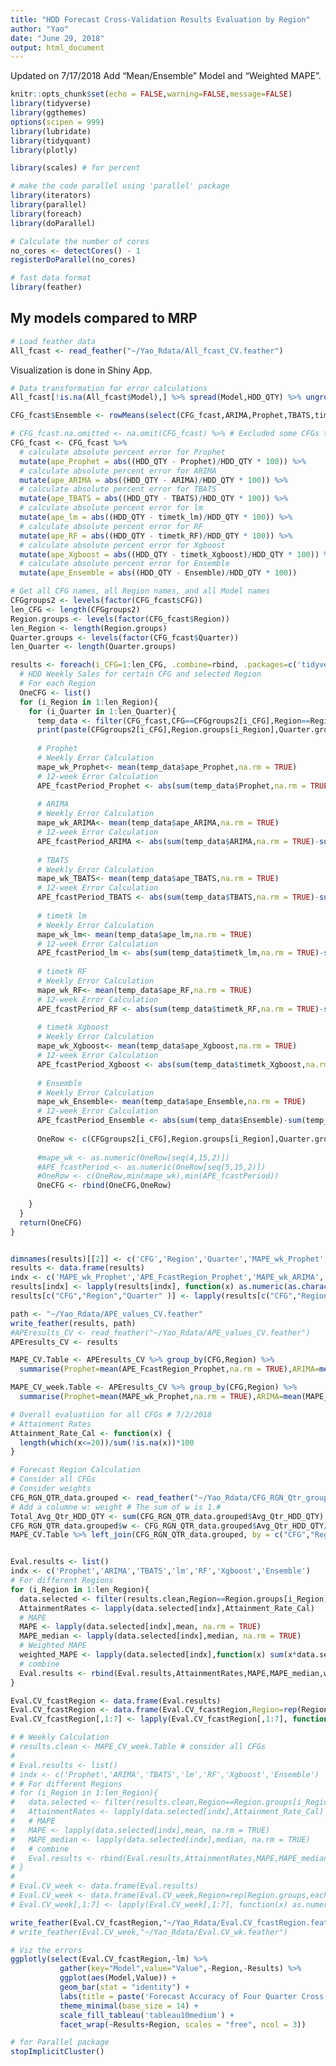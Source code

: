 ```yaml
---
title: "HDD Forecast Cross-Validation Results Evaluation by Region"
author: "Yao"
date: "June 29, 2018"
output: html_document
---
```


Updated on 7/17/2018
Add "Mean/Ensemble" Model and "Weighted MAPE".
```r
knitr::opts_chunk$set(echo = FALSE,warning=FALSE,message=FALSE)
library(tidyverse)
library(ggthemes)
options(scipen = 999)
library(lubridate)
library(tidyquant)
library(plotly)

library(scales) # for percent

# make the code parallel using 'parallel' package
library(iterators)
library(parallel)
library(foreach)
library(doParallel)

# Calculate the number of cores
no_cores <- detectCores() - 1
registerDoParallel(no_cores)

# fast data format
library(feather)
```

## My models compared to MRP

```r
# Load feather data
All_fcast <- read_feather("~/Yao_Rdata/All_fcast_CV.feather")
```

Visualization is done in Shiny App.

```r
# Data transformation for error calculations
All_fcast[!is.na(All_fcast$Model),] %>% spread(Model,HDD_QTY) %>% ungroup() -> CFG_fcast

CFG_fcast$Ensemble <- rowMeans(select(CFG_fcast,ARIMA,Prophet,TBATS,timetk_RF,timetk_Xgboost), na.rm = TRUE) # removed timetk_lm

# CFG_fcast.na.omitted <- na.omit(CFG_fcast) %>% # Excluded some CFGs that do not have all model results. I do not want this.
CFG_fcast <- CFG_fcast %>%
  # calculate absolute percent error for Prophet
  mutate(ape_Prophet = abs((HDD_QTY - Prophet)/HDD_QTY * 100)) %>%
  # calculate absolute percent error for ARIMA
  mutate(ape_ARIMA = abs((HDD_QTY - ARIMA)/HDD_QTY * 100)) %>%
  # calculate absolute percent error for TBATS
  mutate(ape_TBATS = abs((HDD_QTY - TBATS)/HDD_QTY * 100)) %>%
  # calculate absolute percent error for lm
  mutate(ape_lm = abs((HDD_QTY - timetk_lm)/HDD_QTY * 100)) %>%
  # calculate absolute percent error for RF
  mutate(ape_RF = abs((HDD_QTY - timetk_RF)/HDD_QTY * 100)) %>%
  # calculate absolute percent error for Xgboost
  mutate(ape_Xgboost = abs((HDD_QTY - timetk_Xgboost)/HDD_QTY * 100)) %>%
  # calculate absolute percent error for Ensemble
  mutate(ape_Ensemble = abs((HDD_QTY - Ensemble)/HDD_QTY * 100))

# Get all CFG names, all Region names, and all Model names
CFGgroups2 <- levels(factor(CFG_fcast$CFG))
len_CFG <- length(CFGgroups2)
Region.groups <- levels(factor(CFG_fcast$Region))
len_Region <- length(Region.groups)
Quarter.groups <- levels(factor(CFG_fcast$Quarter))
len_Quarter <- length(Quarter.groups)

results <- foreach(i_CFG=1:len_CFG, .combine=rbind, .packages=c('tidyverse')) %dopar% {
  # HDD Weekly Sales for certain CFG and selected Region
  # For each Region
  OneCFG <- list()
  for (i_Region in 1:len_Region){
    for (i_Quarter in 1:len_Quarter){
      temp_data <- filter(CFG_fcast,CFG==CFGgroups2[i_CFG],Region==Region.groups[i_Region],Quarter==Quarter.groups[i_Quarter])
      print(paste(CFGgroups2[i_CFG],Region.groups[i_Region],Quarter.groups[i_Quarter],'PASSED!'))
      
      # Prophet
      # Weekly Error Calculation
      mape_wk_Prophet<- mean(temp_data$ape_Prophet,na.rm = TRUE)
      # 12-week Error Calculation
      APE_fcastPeriod_Prophet <- abs(sum(temp_data$Prophet,na.rm = TRUE)-sum(temp_data$HDD_QTY,na.rm = TRUE))/sum(temp_data$HDD_QTY,na.rm = TRUE) * 100
      
      # ARIMA
      # Weekly Error Calculation
      mape_wk_ARIMA<- mean(temp_data$ape_ARIMA,na.rm = TRUE)
      # 12-week Error Calculation
      APE_fcastPeriod_ARIMA <- abs(sum(temp_data$ARIMA,na.rm = TRUE)-sum(temp_data$HDD_QTY,na.rm = TRUE))/sum(temp_data$HDD_QTY,na.rm = TRUE) * 100
      
      # TBATS
      # Weekly Error Calculation
      mape_wk_TBATS<- mean(temp_data$ape_TBATS,na.rm = TRUE)
      # 12-week Error Calculation
      APE_fcastPeriod_TBATS <- abs(sum(temp_data$TBATS,na.rm = TRUE)-sum(temp_data$HDD_QTY,na.rm = TRUE))/sum(temp_data$HDD_QTY,na.rm = TRUE) * 100
      
      # timetk lm
      # Weekly Error Calculation
      mape_wk_lm<- mean(temp_data$ape_lm,na.rm = TRUE)
      # 12-week Error Calculation
      APE_fcastPeriod_lm <- abs(sum(temp_data$timetk_lm,na.rm = TRUE)-sum(temp_data$HDD_QTY,na.rm = TRUE))/sum(temp_data$HDD_QTY,na.rm = TRUE) * 100
      
      # timetk RF
      # Weekly Error Calculation
      mape_wk_RF<- mean(temp_data$ape_RF,na.rm = TRUE)
      # 12-week Error Calculation
      APE_fcastPeriod_RF <- abs(sum(temp_data$timetk_RF,na.rm = TRUE)-sum(temp_data$HDD_QTY,na.rm = TRUE))/sum(temp_data$HDD_QTY,na.rm = TRUE) * 100
      
      # timetk Xgboost
      # Weekly Error Calculation
      mape_wk_Xgboost<- mean(temp_data$ape_Xgboost,na.rm = TRUE)
      # 12-week Error Calculation
      APE_fcastPeriod_Xgboost <- abs(sum(temp_data$timetk_Xgboost,na.rm = TRUE)-sum(temp_data$HDD_QTY,na.rm = TRUE))/sum(temp_data$HDD_QTY,na.rm = TRUE) * 100
      
      # Ensemble
      # Weekly Error Calculation
      mape_wk_Ensemble<- mean(temp_data$ape_Ensemble,na.rm = TRUE)
      # 12-week Error Calculation
      APE_fcastPeriod_Ensemble <- abs(sum(temp_data$Ensemble)-sum(temp_data$HDD_QTY))/sum(temp_data$HDD_QTY) * 100
      
      OneRow <- c(CFGgroups2[i_CFG],Region.groups[i_Region],Quarter.groups[i_Quarter],mape_wk_Prophet,APE_fcastPeriod_Prophet,mape_wk_ARIMA,APE_fcastPeriod_ARIMA,mape_wk_TBATS,APE_fcastPeriod_TBATS,mape_wk_lm,APE_fcastPeriod_lm,mape_wk_RF,APE_fcastPeriod_RF,mape_wk_Xgboost,APE_fcastPeriod_Xgboost,mape_wk_Ensemble,APE_fcastPeriod_Ensemble)
      
      #mape_wk <- as.numeric(OneRow[seq(4,15,2)])
      #APE_fcastPeriod <- as.numeric(OneRow[seq(5,15,2)])
      #OneRow <- c(OneRow,min(mape_wk),min(APE_fcastPeriod))
      OneCFG <- rbind(OneCFG,OneRow)
      
    }
  }
  return(OneCFG)
}


dimnames(results)[[2]] <- c('CFG','Region','Quarter','MAPE_wk_Prophet','APE_FcastRegion_Prophet','MAPE_wk_ARIMA','APE_FcastRegion_ARIMA','MAPE_wk_TBATS','APE_FcastRegion_TBATS','MAPE_wk_lm','APE_FcastRegion_lm','MAPE_wk_RF','APE_FcastRegion_RF','MAPE_wk_Xgboost','APE_FcastRegion_Xgboost','MAPE_wk_Ensemble','APE_FcastRegion_Ensemble')
results <- data.frame(results)
indx <- c('MAPE_wk_Prophet','APE_FcastRegion_Prophet','MAPE_wk_ARIMA','APE_FcastRegion_ARIMA','MAPE_wk_TBATS','APE_FcastRegion_TBATS','MAPE_wk_lm','APE_FcastRegion_lm','MAPE_wk_RF','APE_FcastRegion_RF','MAPE_wk_Xgboost','APE_FcastRegion_Xgboost','MAPE_wk_Ensemble','APE_FcastRegion_Ensemble')
results[indx] <- lapply(results[indx], function(x) as.numeric(as.character(x)))
results[c("CFG","Region","Quarter" )] <- lapply(results[c("CFG","Region","Quarter" )], function(x) as.character(x))

path <- "~/Yao_Rdata/APE_values_CV.feather"
write_feather(results, path)
#APEresults_CV <- read_feather("~/Yao_Rdata/APE_values_CV.feather")
APEresults_CV <- results

MAPE_CV.Table <- APEresults_CV %>% group_by(CFG,Region) %>% 
  summarise(Prophet=mean(APE_FcastRegion_Prophet,na.rm = TRUE),ARIMA=mean(APE_FcastRegion_ARIMA,na.rm = TRUE),TBATS=mean(APE_FcastRegion_TBATS,na.rm = TRUE),lm=mean(APE_FcastRegion_lm,na.rm = TRUE),RF=mean(APE_FcastRegion_RF,na.rm = TRUE),Xgboost=mean(APE_FcastRegion_Xgboost,na.rm = TRUE),Ensemble=mean(APE_FcastRegion_Ensemble,na.rm = TRUE))

MAPE_CV_week.Table <- APEresults_CV %>% group_by(CFG,Region) %>% 
  summarise(Prophet=mean(MAPE_wk_Prophet,na.rm = TRUE),ARIMA=mean(MAPE_wk_ARIMA,na.rm = TRUE),TBATS=mean(MAPE_wk_TBATS,na.rm = TRUE),lm=mean(MAPE_wk_lm,na.rm = TRUE),RF=mean(MAPE_wk_RF,na.rm = TRUE),Xgboost=mean(MAPE_wk_Xgboost,na.rm = TRUE),Ensemble=mean(MAPE_wk_Ensemble,na.rm = TRUE))

# Overall evaluatiion for all CFGs # 7/2/2018
# Attainment Rates
Attainment_Rate_Cal <- function(x) {
  length(which(x<=20))/sum(!is.na(x))*100
}

# Forecast Region Calculation
# Consider all CFGs
# Consider weights
CFG_RGN_QTR_data.grouped <- read_feather("~/Yao_Rdata/CFG_RGN_Qtr_grouped.feather")
# Add a columne w: weight # The sum of w is 1.#
Total_Avg_Qtr_HDD_QTY <- sum(CFG_RGN_QTR_data.grouped$Avg_Qtr_HDD_QTY)
CFG_RGN_QTR_data.grouped$w <- CFG_RGN_QTR_data.grouped$Avg_Qtr_HDD_QTY/Total_Avg_Qtr_HDD_QTY
MAPE_CV.Table %>% left_join(CFG_RGN_QTR_data.grouped, by = c("CFG","Region"="RGN_DESC")) -> results.clean


Eval.results <- list()
indx <- c('Prophet','ARIMA','TBATS','lm','RF','Xgboost','Ensemble')
# For different Regions
for (i_Region in 1:len_Region){
  data.selected <- filter(results.clean,Region==Region.groups[i_Region])
  AttainmentRates <- lapply(data.selected[indx],Attainment_Rate_Cal)
  # MAPE
  MAPE <- lapply(data.selected[indx],mean, na.rm = TRUE)
  MAPE_median <- lapply(data.selected[indx],median, na.rm = TRUE)
  # Weighted MAPE
  weighted_MAPE <- lapply(data.selected[indx],function(x) sum(x*data.selected$w,na.rm = TRUE))
  # combine
  Eval.results <- rbind(Eval.results,AttainmentRates,MAPE,MAPE_median,weighted_MAPE)
}

Eval.CV_fcastRegion <- data.frame(Eval.results)
Eval.CV_fcastRegion <- data.frame(Eval.CV_fcastRegion,Region=rep(Region.groups,each = 4),Results=c('Attainment_Rates','MAPE','MAPE_median','Weighted_MAPE'))
Eval.CV_fcastRegion[,1:7] <- lapply(Eval.CV_fcastRegion[,1:7], function(x) as.numeric(as.character(x)))

# # Weekly Calculation
# results.clean <- MAPE_CV_week.Table # consider all CFGs
# 
# Eval.results <- list()
# indx <- c('Prophet','ARIMA','TBATS','lm','RF','Xgboost','Ensemble')
# # For different Regions
# for (i_Region in 1:len_Region){
#   data.selected <- filter(results.clean,Region==Region.groups[i_Region])
#   AttainmentRates <- lapply(data.selected[indx],Attainment_Rate_Cal)
#   # MAPE
#   MAPE <- lapply(data.selected[indx],mean, na.rm = TRUE)
#   MAPE_median <- lapply(data.selected[indx],median, na.rm = TRUE)
#   # combine
#   Eval.results <- rbind(Eval.results,AttainmentRates,MAPE,MAPE_median)
# }
# 
# Eval.CV_week <- data.frame(Eval.results)
# Eval.CV_week <- data.frame(Eval.CV_week,Region=rep(Region.groups,each = 3),Results=c('Attainment_Rates','MAPE','MAPE_median'))
# Eval.CV_week[,1:7] <- lapply(Eval.CV_week[,1:7], function(x) as.numeric(as.character(x)))

write_feather(Eval.CV_fcastRegion,"~/Yao_Rdata/Eval.CV_fcastRegion.feather")
# write_feather(Eval.CV_week,"~/Yao_Rdata/Eval.CV_wk.feather")

# Viz the errors
ggplotly(select(Eval.CV_fcastRegion,-lm) %>%
           gather(key="Model",value="Value",-Region,-Results) %>%
           ggplot(aes(Model,Value)) +
           geom_bar(stat = "identity") +
           labs(title = paste('Forecast Accuracy of Four Quarter Cross-Validation'), x = "Models", y = 'Metric') + 
           theme_minimal(base_size = 14) + 
           scale_fill_tableau('tableau10medium') +
           facet_wrap(~Results+Region, scales = "free", ncol = 3))
```

```r
# for Parallel package
stopImplicitCluster()
```

